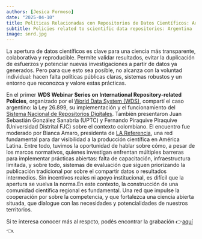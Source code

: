 ```yaml
---
authors: [Jesica Formoso]
date: "2025-04-10"
title: Políticas Relacionadas con Repositorios de Datos Científicos: Argentina
subtitle: Policies related to scientific data repositories: Argentina
image: snrd.jpg
---
```


La apertura de datos científicos es clave para una ciencia más transparente, colaborativa y reproducible. Permite validar resultados, evitar la duplicación de esfuerzos y potenciar nuevas investigaciones a partir de datos ya generados. Pero para que esto sea posible, no alcanza con la voluntad individual: hacen falta políticas públicas claras, sistemas robustos y un entorno que reconozca y valore estas prácticas.

En el primer **WDS Webinar Series on International Repository-related Policies**, organizado por el [World Data System (WDS)](https://worlddatasystem.org/), compartí el caso argentino: la Ley 26.899, su implementación y el funcionamiento del [Sistema Nacional de Repositorios Digitales](https://repositoriosdigitales.mincyt.gob.ar/vufind/). También presentaron Juan Sebastián González Sanabria (UPTC) y Fernando Piraquive Piraquive (Universidad Distrital FJC) sobre el contexto colombiano. El encuentro fue moderado por Bianca Amaro, presidenta de [LA Referencia](https://www.lareferencia.info/es/), una red fundamental para dar visibilidad a la producción científica en América Latina. Entre todo, tuvimos la oportunidad de hablar sobre cómo, a pesar de los marcos normativos, quienes investigan enfrentan múltiples barreras para implementar prácticas abiertas: falta de capacitación, infraestructura limitada, y sobre todo, sistemas de evaluación que siguen priorizando la publicación tradicional por sobre el compartir datos o resultados intermedios. Sin incentivos reales ni apoyo institucional, es difícil que la apertura se vuelva la norma.En este contexto, la construcción de una comunidad científica regional es fundamental. Una red que impulse la cooperación por sobre la competencia, y que fortalezca una ciencia abierta situada, que dialogue con las necesidades y potencialidades de nuestros territorios.

Si te interesa conocer más al respcto, podés encontrar la grabación 👉[aquí](https://events.teams.microsoft.com/event/2ef1831f-4598-496e-a21d-bd575e6d4979@515813d9-717d-45dd-9eca-9aa19c09d6f9?vod&presenterKey=c695785d-f496-43a9-be9c-c7c2ad0e87f1)👈.